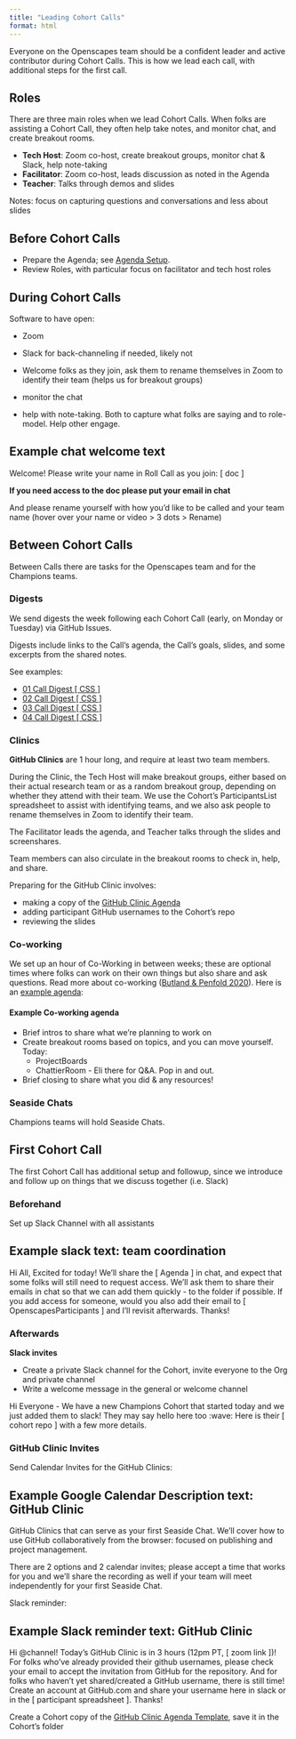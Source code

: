 ```yaml
---
title: "Leading Cohort Calls"
format: html
---
```


Everyone on the Openscapes team should be a confident leader and active contributor during Cohort Calls. This is how we lead each call, with additional steps for the first call.

## Roles

There are three main roles when we lead Cohort Calls. When folks are assisting a Cohort Call, they often help take notes, and monitor chat, and create breakout rooms. 

-   **Tech Host**: Zoom co-host, create breakout groups, monitor chat & Slack, help note-taking
-   **Facilitator**: Zoom co-host, leads discussion as noted in the Agenda
-   **Teacher**: Talks through demos and slides

Notes: focus on capturing questions and conversations and less about slides

## Before Cohort Calls

- Prepare the Agenda; see [Agenda Setup](/champions/pre-cohort-tech.md#agenda-setup).
- Review Roles, with particular focus on facilitator and tech host roles

## During Cohort Calls

Software to have open: 

- Zoom
- Slack for back-channeling if needed, likely not 

-   Welcome folks as they join, ask them to rename themselves in Zoom to identify their team (helps us for breakout groups)
-   monitor the chat
-   help with note-taking. Both to capture what folks are saying and to role-model. Help other engage.

::: {.callout-tip collapse="true"}
## Example chat welcome text

Welcome! Please write your name in Roll Call as you join: \[ doc \]

**If you need access to the doc please put your email in chat**

And please rename yourself with how you'd like to be called and your team name (hover over your name or video \> 3 dots \> Rename)
:::

## Between Cohort Calls

Between Calls there are tasks for the Openscapes team and for the Champions teams.

### Digests

We send digests the week following each Cohort Call (early, on Monday or Tuesday) via GitHub Issues.

Digests include links to the Call's agenda, the Call's goals, slides, and some excerpts from the shared notes.

See examples:

-   [01 Call Digest \[ CSS \]](https://github.com/Openscapes/css-cohort/issues/18)
-   [02 Call Digest \[ CSS \]](https://github.com/Openscapes/css-cohort/issues/15)
-   [03 Call Digest \[ CSS \]](https://github.com/Openscapes/css-cohort/issues/17)
-   [04 Call Digest \[ CSS \]](https://github.com/Openscapes/css-cohort/issues/19)

### Clinics

**GitHub Clinics** are 1 hour long, and require at least two team members.

During the Clinic, the Tech Host will make breakout groups, either based on their actual research team or as a random breakout group, depending on whether they attend with their team. We use the Cohort's ParticipantsList spreadsheet to assist with identifying teams, and we also ask people to rename themselves in Zoom to identify their team. 

The Facilitator leads the agenda, and Teacher talks through the slides and screenshares. 

Team members can also circulate in the breakout rooms to check in, help, and share.

Preparing for the GitHub Clinic involves: 

- making a copy of the [GitHub Clinic Agenda](https://docs.google.com/document/d/1puf1UG7HVwZwnbfc0mlBIzCSGvc-99TcTOdmPHzqZc4/edit)
- adding participant GitHub usernames to the Cohort's repo
- reviewing the slides

### Co-working

We set up an hour of Co-Working in between weeks; these are optional times where folks can work on their own things but also share and ask questions. Read more about co-working ([Butland & Penfold 2020](https://www.cscce.org/2020/02/04/online-co-working-partnerships-are-community-of-practice-in-action/)). Here is an [example agenda](https://docs.google.com/document/d/1kaMqhEIpF5flepHLS2TD3z2gSvSY5rzGOgC7IXCi-Dg/edit#): 

#### Example Co-working agenda

- Brief intros to share what we’re planning to work on
- Create breakout rooms based on topics, and you can move yourself. Today: 
    - ProjectBoards
    - ChattierRoom - Eli there for Q&A. Pop in and out. 
- Brief closing to share what you did & any resources!

### Seaside Chats

Champions teams will hold Seaside Chats.

## First Cohort Call

The first Cohort Call has additional setup and followup, since we introduce and follow up on things that we discuss together (i.e. Slack)

### Beforehand

Set up Slack Channel with all assistants

::: {.callout-tip collapse="true"}
## Example slack text: team coordination

Hi All, Excited for today! We'll share the \[ Agenda \] in chat, and expect that some folks will still need to request access. We'll ask them to share their emails in chat so that we can add them quickly - to the folder if possible. If you add access for someone, would you also add their email to \[ OpenscapesParticipants \] and I'll revisit afterwards. Thanks!
:::

### Afterwards

**Slack invites**

-   Create a private Slack channel for the Cohort, invite everyone to the Org and private channel
-   Write a welcome message in the general or welcome channel

::: {.callout-tip collapse="true"}
Hi Everyone - We have a new Champions Cohort that started today and we just added them to slack! They may say hello here too :wave: Here is their [ cohort repo ] with a few more details. 
:::

### GitHub Clinic Invites

Send Calendar Invites for the GitHub Clinics:

::: {.callout-tip collapse="true"}
## Example Google Calendar Description text: GitHub Clinic

GitHub Clinics that can serve as your first Seaside Chat. We'll cover how to use GitHub collaboratively from the browser: focused on publishing and project management.

There are 2 options and 2 calendar invites; please accept a time that works for you and we'll share the recording as well if your team will meet independently for your first Seaside Chat.
:::

Slack reminder: 

::: {.callout-tip collapse="true"}
## Example Slack reminder text: GitHub Clinic
Hi \@channel! Today's GitHub Clinic is in 3 hours (12pm PT, [ zoom link ])! For folks who've already provided their github usernames, please check your email to accept the invitation from GitHub for the repository. And for folks who haven't yet shared/created a GitHub username, there is still time! Create an account at GitHub.com and share your username here in slack or in the [ participant spreadsheet ]. Thanks!

:::

Create a Cohort copy of the [GitHub Clinic Agenda Template](https://docs.google.com/document/d/1puf1UG7HVwZwnbfc0mlBIzCSGvc-99TcTOdmPHzqZc4/edit#heading=h.ypq91biaklid), save it in the Cohort's folder
